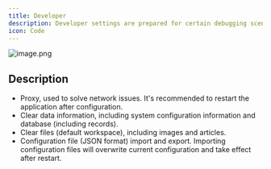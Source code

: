 ```yaml
---
title: Developer
description: Developer settings are prepared for certain debugging scenarios.
icon: Code
---
```


![image.png](https://s2.loli.net/2025/06/06/EWFvtT3YAoHBgjC.png)

## Description

- Proxy, used to solve network issues. It's recommended to restart the application after configuration.
- Clear data information, including system configuration information and database (including records).
- Clear files (default workspace), including images and articles.
- Configuration file (JSON format) import and export. Importing configuration files will overwrite current configuration and take effect after restart.
